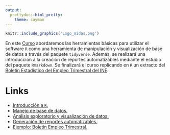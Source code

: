 ```yaml
---
output:
  prettydoc::html_pretty:
    theme: cayman
---
```


```r
knitr::include_graphics('Logo_midas.png')
```

En este [Curso](https://midas-chile.github.io/INE/Curso%20R/Curso-INE.html#/curso-de-r-midas) abordaremos las herramientas básicas para utilizar el software `R` como una herramienta de manipulación y visualización de base de datos a través del paquete `tidyverse`. Además, se realizará una introducción a la creación de reportes automatizables mediante el estudio del paquete `Rmarkdown`. Se finalizará el curso replicando en `R` un extracto del [Boletín Estadístico del Empleo Trimestral del INE](https://www.ine.cl/docs/default-source/boletines/empleo/2019/espanol/boletín-empleo-nacional-trimestre-móvil-junio-agosto-2019.pdf?sfvrsn=e2c95fd2_5).

# Links

- [Introducción a `R`.](https://midas-chile.github.io/Banco%20Central/Curso%20R/Curso-INE.html#/introduccion-a-r)
- [Manejo de base de datos.](https://midas-chile.github.io/INE/Curso%20R/Curso-INE.html#/manejo-de-base-de-datos)
- [Análisis exploratorio y visualización de datos.](https://midas-chile.github.io/INE/Curso%20R/Curso-INE.html#/analisis-exploratorio-y-visualizacion-de-datos)
- [Generación de reportes automatizables.](https://midas-chile.github.io/INE/Curso%20R/Curso-INE.html#/generacion-de-reportes-automatizables)
- [Ejemplo: Boletín Empleo Trimestral.](https://midas-chile.github.io/INE/Curso%20R/Curso-INE.html#/ejemplo-boletin-empleo-trimestral)
  


